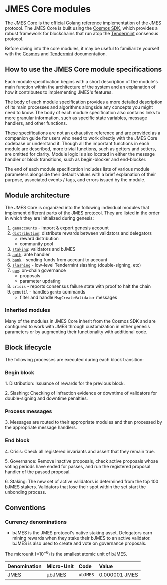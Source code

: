 # JMES Core modules

The JMES Core is the official Golang reference implementation of the JMES protocol.
The JMES Core is built using the [Cosmos SDK](https://cosmos.network/sdk), which provides a robust framework for blockchains that run atop the [Tendermint](https://tendermint.com/) consensus protocol.

Before diving into the core modules, it may be useful to familiarize yourself with the [Cosmos](https://docs.cosmos.network/) and [Tendermint](https://docs.tendermint.com/master/tutorials/go.html) documentation. 

## How to use the JMES Core module specifications

Each module specification begins with a short description of the module's main function within the architecture of the system and an explanation of how it contributes to implementing JMES's features.

The body of each module specification provides a more detailed description of its main processes and algorithms alongside any concepts you might need to know. The body of each module specification also contains links to more granular information, such as specific state variables, message handlers, and other functions.

These specifications are not an exhaustive reference and are provided as a companion guide for users who need to work directly with the JMES Core codebase or understand it. Though all the important functions in each module are described, more trivial functions, such as getters and setters, are omitted for clarity. Module logic is also located in either the message handler or block transitions, such as begin-blocker and end-blocker.

The end of each module specification includes lists of various module parameters alongside their default values with a brief explanation of their purpose, associated events / tags, and errors issued by the module.

## Module architecture

The JMES Core is organized into the following individual modules that implement different parts of the JMES protocol. They are listed in the order in which they are initialized during genesis:

1. `genaccounts` - import & export genesis account
2. [`distribution`](./spec-distribution.mdx): distribute rewards between validators and delegators
   - reward distribution
   - community pool
3. [`staking`](./spec-staking.mdx): validators and bJMES
4. [`auth`](./spec-auth.mdx): ante handler
5. [`bank`](./spec-bank.mdx) - sending funds from account to account
6. [`slashing`](./spec-slashing.mdx) - low-level Tendermint slashing (double-signing, etc)
7. [`gov`](./spec-governance.mdx): on-chain governance
    - proposals
    - parameter updating
11. `crisis` - reports consensus failure state with proof to halt the chain
12. `genutil` - handles `gentx` commands
    - filter and handle `MsgCreateValidator` messages

### Inherited modules

Many of the modules in JMES Core inherit from the Cosmos SDK and are configured to work with JMES through customization in either genesis parameters or by augmenting their functionality with additional code.

## Block lifecycle

The following processes are executed during each block transition:

### Begin block

1\. Distribution: Issuance of rewards for the previous block.

2\. Slashing: Checking of infraction evidence or downtime of validators for double-signing and downtime penalties.

### Process messages

3\. Messages are routed to their appropriate modules and then processed by the appropriate message handlers.

### End block

4\. Crisis: Check all registered invariants and assert that they remain true.

5\. Governance: Remove inactive proposals, check active proposals whose voting periods have ended for passes, and run the registered proposal handler of the passed proposal.

6\. Staking: The new set of active validators is determined from the top 100 bJMES stakers. Validators that lose their spot within the set start the unbonding process.

## Conventions

### Currency denominations

- bJMES is the JMES protocol's native staking asset. Delegators earn mining rewards when they stake their bJMES to an active validator. bJMES is also used to create and vote on governance proposals.

The microunit ($\times 10^{-6}$) is the smallest atomic unit of bJMES.

| Denomination | Micro-Unit | Code    | Value         |
| :----------- | :--------- | :------ | :------------ |
| JMES         | µbJMES      | `ubJMES` | 0.000001 JMES |